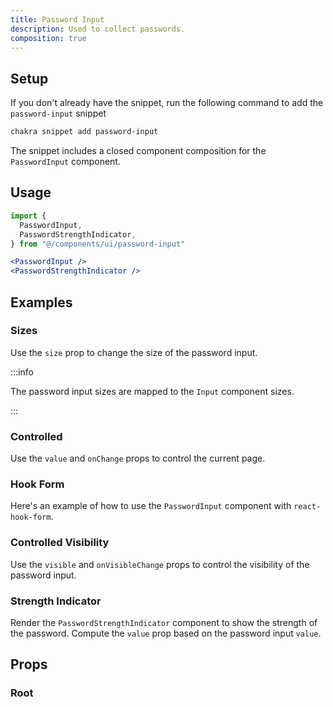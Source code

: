 ```yaml
---
title: Password Input
description: Used to collect passwords.
composition: true
---
```


<ExampleTabs name="password-input-basic" />

## Setup

If you don't already have the snippet, run the following command to add the
`password-input` snippet

```sh
chakra snippet add password-input
```

The snippet includes a closed component composition for the `PasswordInput`
component.

## Usage

```jsx
import {
  PasswordInput,
  PasswordStrengthIndicator,
} from "@/components/ui/password-input"
```

```jsx
<PasswordInput />
<PasswordStrengthIndicator />
```

## Examples

### Sizes

Use the `size` prop to change the size of the password input.

:::info

The password input sizes are mapped to the `Input` component sizes.

:::

<ExampleTabs name="password-input-with-sizes" />

### Controlled

Use the `value` and `onChange` props to control the current page.

<ExampleTabs name="password-input-controlled" />

### Hook Form

Here's an example of how to use the `PasswordInput` component with
`react-hook-form`.

<ExampleTabs name="password-input-with-hook-form" />

### Controlled Visibility

Use the `visible` and `onVisibleChange` props to control the visibility of the
password input.

<ExampleTabs name="password-input-controlled-visibility" />

### Strength Indicator

Render the `PasswordStrengthIndicator` component to show the strength of the
password. Compute the `value` prop based on the password input `value`.

<ExampleTabs name="password-input-with-strength-indicator" />

## Props

### Root

<PropTable component="PasswordInput" part="PasswordInput" />
